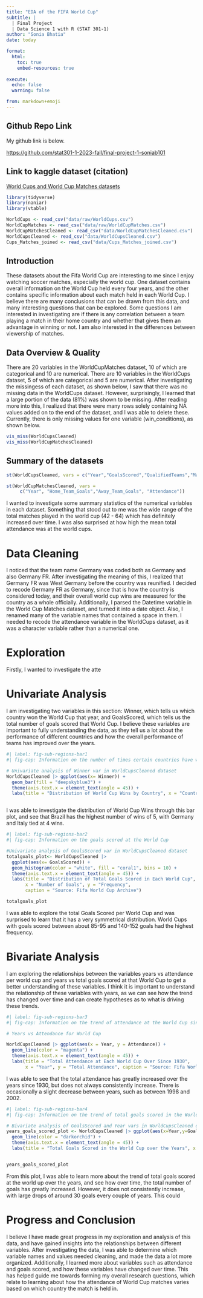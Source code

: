 ```yaml
---
title: "EDA of the FIFA World Cup"
subtitle: |
  | Final Project 
  | Data Science 1 with R (STAT 301-1)
author: "Sonia Bhatia"
date: today

format:
  html:
    toc: true
    embed-resources: true
    
execute:
  echo: false
  warning: false

from: markdown+emoji 
---
```




::: {.callout-tip icon=false}

## Github Repo Link

My github link is below.

[https://github.com/stat301-1-2023-fall/final-project-1-soniab101](https://github.com/stat301-1-2023-fall/final-project-1-soniab101)

:::

::: {.callout-tip icon=false}

## Link to kaggle dataset (citation)

[World Cups and World Cup Matches datasets](https://www.kaggle.com/datasets/abecklas/fifa-world-cup?select=WorldCups.csv)

:::



```r
library(tidyverse)
library(naniar)
library(vtable)

WorldCups <- read_csv("data/raw/WorldCups.csv")
WorldCupMatches <- read_csv("data/raw/WorldCupMatches.csv")
WorldCupMatchesCleaned <- read_csv("data/WorldCupMatchesCleaned.csv")
WorldCupsCleaned <- read_csv("data/WorldCupsCleaned.csv")
Cups_Matches_joined <- read_csv("data/Cups_Matches_joined.csv")

```

## Introduction
These datasets about the Fifa World Cup are interesting to me since I enjoy watching soccer matches, especially the world cup. One dataset contains overall information on the World Cup held every four years, and the other contains specific information about each match held in each World Cup. I believe there are many conclusions that can be drawn from this data, and many interesting questions that can be explored. Some questions I am interested in investigating are if there is any correlation between a team playing a match in their home country and whether that gives them an advantage in winning or not. I am also interested in the differences between viewership of matches.


## Data Overview & Quality
There are 20 variables in the WorldCupMatches dataset, 10 of which are categorical and 10 are numerical. There are 10 variables in the WorldCups dataset, 5 of which are categorical and 5 are numerical. After investigating the missingess of each dataset, as shown below, I saw that there was no missing data in the WorldCups dataset. However, surprisingly, I learned that a large portion of the data (81%) was shown to be missing. After reading more into this, I realized that there were many rows solely containing NA values added on to the end of the dataset, and I was able to delete these. Currently, there is only missing values for one variable (win_conditions), as shown below.

```r
vis_miss(WorldCupsCleaned)
vis_miss(WorldCupMatchesCleaned)
```


## Summary of the datasets
```r
st(WorldCupsCleaned, vars = c("Year","GoalsScored","QualifiedTeams","MatchesPlayed","Attendance"))

st(WorldCupMatchesCleaned, vars = 
     c("Year", "Home_Team_Goals","Away_Team_Goals", "Attendance"))
```
I wanted to investigate some summary statistics of the numerical variables in each dataset. Something that stood out to me was the wide range of the total matches played in the world cup (42 - 64) which has definitely increased over time. I was also surprised at how high the mean total attendance was at the world cups.


# Data Cleaning
I noticed that the team name Germany was coded both as Germany and also Germany FR. After investigating the meaning of this, I realized that Germany FR was West Germany before the country was reunified. I decided to recode Germany FR as Germany, since that is how the country is considered today, and their overall world cup wins are measured for the country as a whole officially. Additionally, I parsed the Datetime variable in the World Cup Matches dataset, and turned it into a date object. Also, I renamed many of the variable names that contained a space in them. I needed to recode the attendance variable in the WorldCups dataset, as it was a character variable rather than a numerical one. 

# Exploration
Firstly, I wanted to investigate the atte

# Univariate Analysis
I am investigating two variables in this section: Winner, which tells us which country won the World Cup that year, and GoalsScored, which tells us the total number of goals scored that World Cup. I believe these variables are important to fully understanding the data, as they tell us a lot about the performance of different countries and how the overall performance of teams has improved over the years. 



```r
#| label: fig-sub-regions-bar1
#| fig-cap: Information on the number of times certain countries have won the world cup

# Univariate analysis of Winner var in WorldCupsCleaned dataset
WorldCupsCleaned |> ggplot(aes(x= Winner)) + 
  geom_bar(fill = "deepskyblue3") + 
  theme(axis.text.x = element_text(angle = 45)) +
  labs(title = "Distribution of World Cup Wins by Country", x = "Country", y = "Total Wins",caption = "Source: Fifa World Cup Archive")



```
I was able to investigate the distribution of World Cup Wins through this bar plot, and see that Brazil has the highest number of wins of 5, with Germany and Italy tied at 4 wins. 




```r
#| label: fig-sub-regions-bar2
#| fig-cap: Information on the goals scored at the World Cup

#Univariate analysis of GoalsScored var in WorldCupsCleaned dataset
totalgoals_plot<- WorldCupsCleaned |> 
  ggplot(aes(x= GoalsScored)) + 
  geom_histogram(color = "white", fill = "coral1", bins = 10) + 
  theme(axis.text.x = element_text(angle = 45)) +
  labs(title = "Distribution of Total Goals Scored in Each World Cup", 
       x = "Number of Goals", y = "Frequency",
       caption = "Source: Fifa World Cup Archive")

totalgoals_plot
```
I was able to explore the total Goals Scored per World Cup and was surprised to learn that it has a very symmetrical distribution. World Cups with goals scored between about 85-95 and 140-152 goals had the highest frequency.



# Bivariate Analysis
I am exploring the relationships between the variables years vs attendance per world cup and years vs total goals scored at that World Cup to get a better understanding of these variables. I think it is important to understand the relationship of these variables with years, as we can see how the trend has changed over time and can create hypotheses as to what is driving these trends. 



```r
#| label: fig-sub-regions-bar3
#| fig-cap: Information on the trend of attendance at the World Cup since 1930

# Years vs Attendance for World Cup

WorldCupsCleaned |> ggplot(aes(x = Year, y = Attendance)) + 
  geom_line(color = "magenta") + 
  theme(axis.text.x = element_text(angle = 45)) +
  labs(title = "Total Attendance at Each World Cup Over Since 1930", 
       x = "Year", y = "Total Attendance", caption = "Source: Fifa World Cup Archive")


```
I was able to see that the total attendance has greatly increased over the years since 1930, but does not always consistently increase. There is occasionally a slight decrease between years, such as between 1998 and 2002. 


```r
#| label: fig-sub-regions-bar4
#| fig-cap: Information on the trend of total goals scored in the World Cup since 1930

# Bivariate analysis of GoalsScored and Year vars in WorldCupsCleaned dataset
years_goals_scored_plot <- WorldCupsCleaned |> ggplot(aes(x=Year,y=GoalsScored)) +
  geom_line(color = "darkorchid") +
  theme(axis.text.x = element_text(angle = 45)) +
  labs(title = "Total Goals Scored in the World Cup over the Years", x = "Year", y = "Total Goals", caption = "Source: Fifa World Cup Archive")


years_goals_scored_plot

```
From this plot, I was able to learn more about the trend of total goals scored at the world up over the years, and see how over time, the total number of goals has greatly increased. However, it does not consistently increase, with large drops of around 30 goals every couple of years. This could  

# Progress and Conclusion
I believe I have made great progress in my exploration and analysis of this data, and have gained insights into the relationships between different variables. After investigating the data, I was able to determine which variable names and values needed cleaning, and made the data a lot more organized. Additionally, I learned more about variables such as attendance and goals scored, and how these variables have changed over time. This has helped guide me towards forming my overall research questions, which relate to learning about how the attendance of World Cup matches varies based on which country the match is held in.





